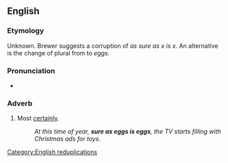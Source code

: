 ==English==

===Etymology===
Unknown. Brewer suggests a corruption of ''as sure as x is x''.  An alternative is the change of plural from {{etyl|enm|en}} {{m|enm|eyren}} to ''eggs''. <!--seems very unlikely, please source or remove-->

===Pronunciation===
* {{audio|En-au-sure as eggs is eggs.ogg|Audio (AU)|lang=en}}

===Adverb===
{{en-adv|-}}

# {{lb|en|simile|colloquial}} Most [[certainly]].
#: ''At this time of year, '''sure as eggs is eggs''', the TV starts filling with Christmas ads for toys.''

[[Category:English reduplications]]